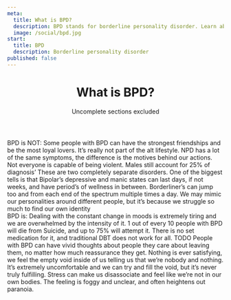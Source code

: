 ```yaml
---
meta:
  title: What is BPD?
  description: BPD stands for borderline personality disorder. Learn about what it means to have BPD.
  image: /social/bpd.jpg
start:
  title: BPD
  description: Borderline personality disorder
published: false
---
```


<PreviewBanner googleDocUrl="https://docs.google.com/document/d/1B0jjHw65JuCSEwKxKksSTuHTuKlLXAjVWzeENFYonFk/edit?usp=sharing" />

<Header>

# What is BPD?

Uncomplete sections excluded

</Header>

<Box>
<div>
<IconHeading url="/icons/cross.svg" alt="Cross icon">BPD is NOT:</IconHeading>

<Definition>
<DefinitionItem summary="Making us incapable having meaningful relationships">
Some people with BPD can have the strongest friendships and be the most loyal lovers.
</DefinitionItem>
<DefinitionItem summary="A trend">
It’s really not part of the alt lifestyle.
</DefinitionItem>
<DefinitionItem summary="Narcissism">
NPD has a lot of the same symptoms, the difference is the motives behind our actions.
</DefinitionItem>
<DefinitionItem summary="Something only violent and dangerous people have">
Not everyone is capable of being violent.
</DefinitionItem>
<DefinitionItem summary="A disorder that only women are diagnosed with">
Males still account for 25% of diagnosis’
</DefinitionItem>
<DefinitionItem summary="Bipolar">
These are two completely separate disorders. One of the biggest tells is that Bipolar’s depressive and manic states can last days, if not weeks, and have period’s of wellness in between. Borderliner’s can jump too and from each end of the spectrum multiple times a day.
</DefinitionItem>
<DefinitionItem summary="Having multiple personalities">
We may mimic our personalities around different people, but it’s because we struggle so much to find our own identity
</DefinitionItem>
</Definition>
</div>

<div>
<IconHeading url="/icons/check.svg" alt="Check icon">BPD is:</IconHeading>

<Definition>
<DefinitionItem summary="Exhausting">
Dealing with the constant change in moods is extremely tiring and we are overwhelmed by the intensity of it.
</DefinitionItem>
<DefinitionItem summary="Serious">
1 out of every 10 people with BPD will die from Suicide, and up to 75% will attempt it.
</DefinitionItem>
<DefinitionItem summary="Hard to Treat">
There is no set medication for it, and traditional DBT does not work for all.
</DefinitionItem>
<DefinitionItem summary="Intense">
TODO
</DefinitionItem>
<DefinitionItem summary="Being constantly afraid">
People with BPD can have vivid thoughts about people they care about leaving them, no matter how much reassurance they get.
</DefinitionItem>
<DefinitionItem summary="Feeling constantly empty">
Nothing is ever satisfying, we feel the empty void inside of us telling us that we’re nobody and nothing. It’s extremely uncomfortable and we can try and fill the void, but it’s never truly fulfilling.
</DefinitionItem>
<DefinitionItem summary="Feeling out of touch with reality">
Stress can make us disassociate and feel like we’re not in our own bodies. The feeling is foggy and unclear, and often heightens out paranoia.
</DefinitionItem>
</Definition>
</div>

</Box>
